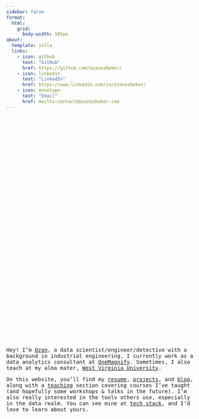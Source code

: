 ```yaml
---
sidebar: false
format:
  html:
    grid:
      body-width: 585px
about:
  template: jolla
  links: 
    - icon: github
      text: "GitHub"
      href: https://github.com/ozanozbeker/
    - icon: linkedin
      text: "LinkedIn"
      href: https://www.linkedin.com/in/ozanozbeker/
    - icon: envelope
      text: "Email"
      href: mailto:contact@ozanozbeker.com
---
```


::: {style="height: 15vh;" aria-hidden="true"}
:::

::: {.text-start style="font-family: 'JetBrains Mono', monospace;"}
Hey! I'm [Ozan](about-me/index.qmd), a data scientist/engineer/detective with a background in industrial engineering. I currently work as a data analytics consultant at [OneMagnify](https://onemagnify.com). Sometimes, I also teach at my alma mater, [West Virginia University](https://www.wvu.edu/). 

On this website, you'll find my [resume](resume/index.qmd), [projects](projects/index.qmd), and [blog](blog/index.qmd), along with a [teaching](teaching/index.qmd) section covering courses I've taught (and hopefully some workshops & talks in the future). I'm also really interested in the tools others use, especially in the data realm. You can see mine at [tech stack](tech-stack/index.qmd), and I'd love to learn about yours.
:::
